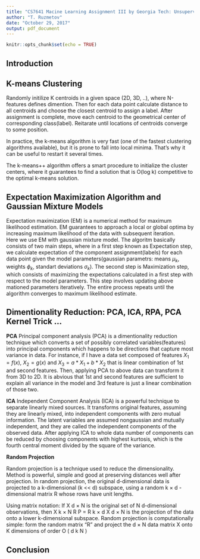```yaml
---
title: "CS7641 Macine Learning Assignment III by Georgia Tech: Unsupervised Learning"
author: "T. Ruzmetov"
date: "October 29, 2017"
output: pdf_document
---
```


```r
knitr::opts_chunk$set(echo = TRUE)
```

## Introduction


## K-means Clustering

Randomly initilize K centroids in a given space (2D, 3D, ..), where N-features defines dimention. Then for each data point calculate distance to
all centroids and choose the closest centroid to assign a label. After assignment is complete, move each centroid to the
geometrical center of corresponding class(label). Reitarate until locations of centroids converge to some position.

In practice, the k-means algorithm is very fast (one of the fastest clustering algorithms available), but it is prone to fall into local minima.
That's why it can be useful to restart it several times.

The k-means++ algorithm offers a smart procedure to initialize the cluster centers, where it guarantees to find a solution that is O(log k)
competitive to the optimal k-means solution.



## Expectation Maximization Algorithm and Gaussian Mixture Models

Expectation maximization (EM) is a numerical method for maximum likelihood estimation. EM guarantees to approach a local or
global optima by increasing maximum likelihood of the data with subsequent iteration.  
Here we use EM with gaussian mixture model. The algoritm basically consists of two main steps, where in a first step known as Expectation step, 
we calculate expectation of the component assignment(labels) for each data point given the model parameters(gaussian parametrs: means $\mu_{k}$,
weights $\phi_{k}$, standart deviations $\sigma_{k}$). The second step is Maximization step, which consists of maximizing the expectations calculated
in a first step with respect to the model parameters. This step involves updating above mationed parameters iteratively. The entire process repeats
until the algorithm converges to maximum likelihood estimate.


## Dimentionality Reduction: PCA, ICA, RPA, PCA Kernel Trick ...

**PCA** 
Principal component analysis (PCA) is a dimentionality reduction technique which converts a set of possibly correlated variables(features)
into principal components which happens to be directions that capture most variance in data. For instance, if I have a data set composed of
features $X_1=f(x)$, $X_2=g(x)$ and $X_3 = a*X_1 + b*X_2$ that is linear combination of 1st and second features. Then, applying PCA to above
data can transform it from 3D to 2D. It is abvious that 1st and second features are sufficient to explain all variance in the model and
3rd feature is just a linear combination of those two. 

**ICA**
Independent Component Analysis (ICA) is a powerful  technique to separate linearly mixed sources. It transforms original
features, assuming they are linearly mixed, into independent components with zero mutual information. 
The latent variables are assumed nongaussian and mutually independent, and they are called the independent
components of the observed data. After applying ICA to whole data number of components can be reduced by choosing components with highest
kurtosis, which is the fourth central moment divided by the square of the variance.

**Random Projection**

Random projection is a technique used to reduce the dimensionality. Method is powerful, simple and good at preserving distances well after
projection. In random projection, the original d-dimensional data is projected to a k-dimensional (k << d) subspace, using a random k × d 
- dimensional matrix R whose rows have unit lengths.

Using matrix notation: If X d × N is the original set of N d-dimensional observations, then X k × N R P = R k × d X d × N is the projection
of the data onto a lower k-dimensional subspace. Random projection is computationally simple: form the random matrix "R" and project the
d × N data matrix X onto K dimensions of order O ( d k N ) 



## Conclusion






